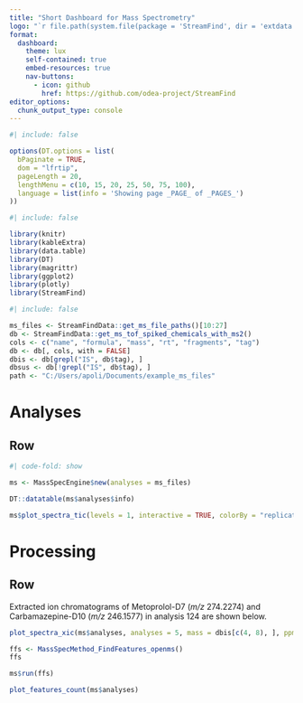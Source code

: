 ```yaml
---
title: "Short Dashboard for Mass Spectrometry"
logo: "`r file.path(system.file(package = 'StreamFind', dir = 'extdata'), 'logo_StreamFind.png')`"
format:
  dashboard:
    theme: lux
    self-contained: true
    embed-resources: true
    nav-buttons:
      - icon: github
        href: https://github.com/odea-project/StreamFind
editor_options:
  chunk_output_type: console
---
```


```r
#| include: false

options(DT.options = list(
  bPaginate = TRUE, 
  dom = "lfrtip",
  pageLength = 20,
  lengthMenu = c(10, 15, 20, 25, 50, 75, 100),
  language = list(info = 'Showing page _PAGE_ of _PAGES_')
))
```

```r
#| include: false

library(knitr)
library(kableExtra)
library(data.table)
library(DT)
library(magrittr)
library(ggplot2)
library(plotly)
library(StreamFind)
```

```r
#| include: false

ms_files <- StreamFindData::get_ms_file_paths()[10:27]
db <- StreamFindData::get_ms_tof_spiked_chemicals_with_ms2()
cols <- c("name", "formula", "mass", "rt", "fragments", "tag")
db <- db[, cols, with = FALSE]
dbis <- db[grepl("IS", db$tag), ]
dbsus <- db[!grepl("IS", db$tag), ]
path <- "C:/Users/apoli/Documents/example_ms_files"
```

# Analyses

## Row {.tabset}

::: {.card title="Analyses Overview"}

```r
#| code-fold: show

ms <- MassSpecEngine$new(analyses = ms_files)
```

```r
DT::datatable(ms$analyses$info)
```

:::

::: {.card title="Total Ion Chromatograms"}

```r
ms$plot_spectra_tic(levels = 1, interactive = TRUE, colorBy = "replicates", title = "Total Ion Chromatograms (TICs)")
```

:::

# Processing {scrolling="true"}

## Row {.tabset}

::: {.card title="Find Features"}

Extracted ion chromatograms of Metoprolol-D7 (*m/z* 274.2274) and Carbamazepine-D10 (*m/z* 246.1577) in analysis 124 are shown below.

```r
plot_spectra_xic(ms$analyses, analyses = 5, mass = dbis[c(4, 8), ], ppm = 50, sec = 30)
```

```r
ffs <- MassSpecMethod_FindFeatures_openms()
ffs
```

```r
ms$run(ffs)
```

```r
plot_features_count(ms$analyses)
```


:::
